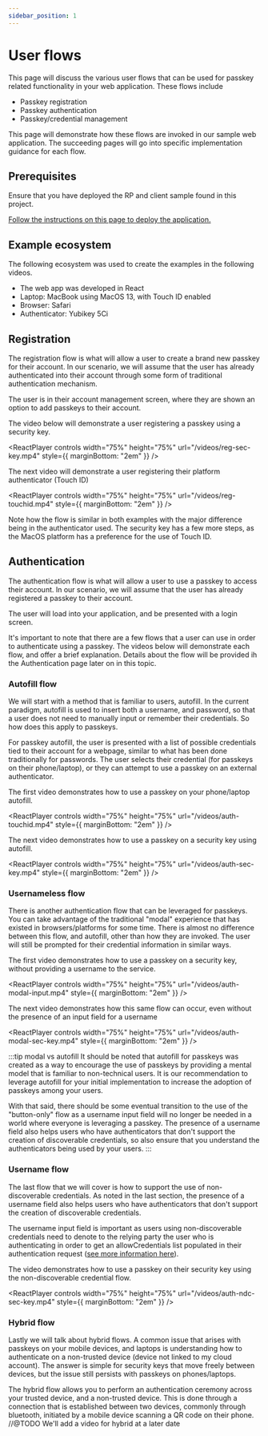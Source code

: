 ```yaml
---
sidebar_position: 1
---
```



# User flows

This page will discuss the various user flows that can be used for passkey related functionality in your web application. These flows include

- Passkey registration
- Passkey authentication
- Passkey/credential management

This page will demonstrate how these flows are invoked in our sample web application. The succeeding pages will go into specific implementation guidance for each flow.

## Prerequisites

Ensure that you have deployed the RP and client sample found in this project.

[Follow the instructions on this page to deploy the application.](/docs/deploy)

## Example ecosystem

The following ecosystem was used to create the examples in the following videos.

- The web app was developed in React
- Laptop: MacBook using MacOS 13, with Touch ID enabled
- Browser: Safari
- Authenticator: Yubikey 5Ci

## Registration

The registration flow is what will allow a user to create a brand new passkey for their account. In our scenario, we will assume that the user has already authenticated into their account through some form of traditional authentication mechanism.

The user is in their account management screen, where they are shown an option to add passkeys to their account.

The video below will demonstrate a user registering a passkey using a security key.

<ReactPlayer
  controls
  width="75%"
  height="75%"
  url="/videos/reg-sec-key.mp4"
  style={{ marginBottom: "2em" }}
/>

The next video will demonstrate a user registering their platform authenticator (Touch ID)

<ReactPlayer
  controls
  width="75%"
  height="75%"
  url="/videos/reg-touchid.mp4"
  style={{ marginBottom: "2em" }}
/>

Note how the flow is similar in both examples with the major difference being in the authenticator used. The security key has a few more steps, as the MacOS platform has a preference for the use of Touch ID.

## Authentication

The authentication flow is what will allow a user to use a passkey to access their account. In our scenario, we will assume that the user has already registered a passkey to their account.

The user will load into your application, and be presented with a login screen.

It's important to note that there are a few flows that a user can use in order to authenticate using a passkey. The videos below will demonstrate each flow, and offer a brief explanation. Details about the flow will be provided ih the Authentication page later on in this topic.

### Autofill flow

We will start with a method that is familiar to users, autofill. In the current paradigm, autofill is used to insert both a username, and password, so that a user does not need to manually input or remember their credentials. So how does this apply to passkeys.

For passkey autofill, the user is presented with a list of possible credentials tied to their account for a webpage, similar to what has been done traditionally for passwords. The user selects their credential (for passkeys on their phone/laptop), or they can attempt to use a passkey on an external authenticator.

The first video demonstrates how to use a passkey on your phone/laptop autofill.

<ReactPlayer
  controls
  width="75%"
  height="75%"
  url="/videos/auth-touchid.mp4"
  style={{ marginBottom: "2em" }}
/>

The next video demonstrates how to use a passkey on a security key using autofill.

<ReactPlayer
  controls
  width="75%"
  height="75%"
  url="/videos/auth-sec-key.mp4"
  style={{ marginBottom: "2em" }}
/>

### Usernameless flow

There is another authentication flow that can be leveraged for passkeys. You can take advantage of the traditional "modal" experience that has existed in browsers/platforms for some time. There is almost no difference between this flow, and autofill, other than how they are invoked. The user will still be prompted for their credential information in similar ways.

The first video demonstrates how to use a passkey on a security key, without providing a username to the service.

<ReactPlayer
  controls
  width="75%"
  height="75%"
  url="/videos/auth-modal-input.mp4"
  style={{ marginBottom: "2em" }}
/>

The next video demonstrates how this same flow can occur, even without the presence of an input field for a username

<ReactPlayer
  controls
  width="75%"
  height="75%"
  url="/videos/auth-modal-sec-key.mp4"
  style={{ marginBottom: "2em" }}
/>

:::tip modal vs autofill
It should be noted that autofill for passkeys was created as a way to encourage the use of passkeys by providing a mental model that is familiar to non-technical users. It is our recommendation to leverage autofill for your initial implementation to increase the adoption of passkeys among your users.

With that said, there should be some eventual transition to the use of the "button-only" flow as a username input field will no longer be needed in a world where everyone is leveraging a passkey. The presence of a username field also helps users who have authenticators that don't support the creation of discoverable credentials, so also ensure that you understand the authenticators being used by your users.
:::

### Username flow

The last flow that we will cover is how to support the use of non-discoverable credentials. As noted in the last section, the presence of a username field also helps users who have authenticators that don't support the creation of discoverable credentials.

The username input field is important as users using non-discoverable credentials need to denote to the relying party the user who is authenticating in order to get an allowCredentials list populated in their authentication request ([see more information here](/docs/relying-party/auth-flow#non-discoverable-credential-flow-1)).

The video demonstrates how to use a passkey on their security key using the non-discoverable credential flow.

<ReactPlayer
  controls
  width="75%"
  height="75%"
  url="/videos/auth-ndc-sec-key.mp4"
  style={{ marginBottom: "2em" }}
/>

### Hybrid flow

Lastly we will talk about hybrid flows. A common issue that arises with passkeys on your mobile devices, and laptops is understanding how to authenticate on a non-trusted device (device not linked to my cloud account). The answer is simple for security keys that move freely between devices, but the issue still persists with passkeys on phones/laptops.

The hybrid flow allows you to perform an authentication ceremony across your trusted device, and a non-trusted device. This is done through a connection that is established between two devices, commonly through bluetooth, initiated by a mobile device scanning a QR code on their phone.
//@TODO We'll add a video for hybrid at a later date

